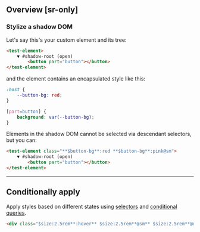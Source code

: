 ## Overview [sr-only]
<Overview/>

### Stylize a shadow DOM
Let&#39;s say this&#39;s your custom element and its tree:
```html
<test-element>
    ▼ #shadow-root (open)
        <button part="button"></button>
</test-element>
```
and the element contains an encapsulated style like this:
```css
:host {
    --button-bg: red;
}

[part=button] {
    background: var(--button-bg);
}
```
Elements in the shadow DOM cannot be selected via descendant selectors, but you can:
```html
<test-element class="**$button-bg**:red **$button-bg**:pink@sm">
    ▼ #shadow-root (open)
        <button part="button"></button>
</test-element>
```

---

## Conditionally apply
Apply styles based on different states using [selectors](/docs/state-selectors) and [conditional queries](/docs/conditional-queries).
```html
<div class="$size:2.5rem**:hover** $size:2.5rem**@sm** $size:2.5rem**@dark** $size:2.5rem**@print**">…</div>
```

